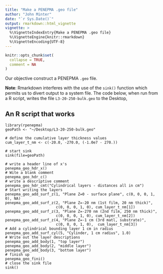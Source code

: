 ```yaml
---
title: "Make a PENEPMA .geo file"
author: "John Minter"
date: "`r Sys.Date()`"
output: rmarkdown::html_vignette
vignette: >
  %\VignetteIndexEntry{Make a PENEPMA .geo file}
  %\VignetteEngine{knitr::rmarkdown}
  %\VignetteEncoding{UTF-8}
---
```


```r
knitr::opts_chunk$set(
  collapse = TRUE,
  comment = NA
)
```

Our objective construct a PENEPMA `.geo` file.

**Note**: Rmarkdown interferes with the use of the `sink()` function which
permits us to divert output to a system file. The code below, when run from
a R script, writes the file `L3-20-250-bulk.geo` to the Desktop,

## An R script that works

```
library(rpenepma)
geoPath <- "~/Desktop/L3-20-250-bulk.geo"

# define the cumulative layer thickness values
cum_layer_t_nm <- c(-20.0, -270.0, (-1.0e7 - 270.))

# start sink
sink(file=geoPath)

# write a header line of x's
penepma_geo_hdr_x()
# Wite a blank comment
penepma_geo_hdr_c()
# write a descriptive comment
penepma_geo_hdr_cmt("Cylindrical layers - distances all in cm")
# Start writing the layers
penepma_geo_add_surf_z(1, "Plane Z=0 - surface plane", c(0, 0, 0, 1, 0), NA)
penepma_geo_add_surf_z(2, "Plane Z=-20 nm (1st film, 20 nm thick)",
                       c(0, 0, 0, 1, 0), cum_layer_t_nm[1])
penepma_geo_add_surf_z(3, "Plane Z=-270 nm (2nd film, 250 nm thick)",
                       c(0, 0, 0, 1, 0), cum_layer_t_nm[2])
penepma_geo_add_surf_z(4, "Plane Z=-1 cm (3rd matl, substrate)",
                       c(0, 0, 0, 1, 0),  cum_layer_t_nm[3])
# Add a cylindrical bounding layer 1 cm in radius
penepma_geo_add_surf_cyl(5, "Cylinder, 1 cm radius", 1.0)
# Write out the layer descriptions
penepma_geo_add_body(1, "top layer")
penepma_geo_add_body(2, "middle layer")
penepma_geo_add_body(3, "bottom layer")
# finish up
penepma_geo_fini()
# close the sink file
sink()
```

